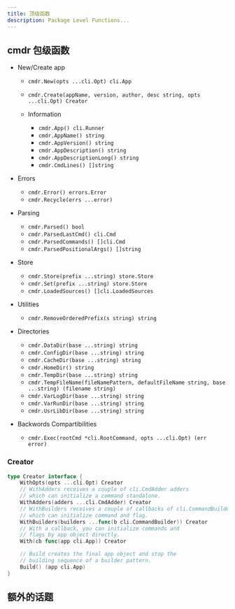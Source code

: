 ```yaml
---
title: 顶级函数
description: Package Level Functions...
---
```


## cmdr 包级函数

- New/Create app

  - `cmdr.New(opts ...cli.Opt) cli.App`
  - `cmdr.Create(appName, version, author, desc string, opts ...cli.Opt) Creator`

  - Information

    - `cmdr.App() cli.Runner`
    - `cmdr.AppName() string`
    - `cmdr.AppVersion() string`
    - `cmdr.AppDescription() string`
    - `cmdr.AppDescriptionLong() string`
    - `cmdr.CmdLines() []string`

- Errors

  - `cmdr.Error() errors.Error`
  - `cmdr.Recycle(errs ...error)`

- Parsing

  - `cmdr.Parsed() bool`
  - `cmdr.ParsedLastCmd() cli.Cmd`
  - `cmdr.ParsedCommands() []cli.Cmd`
  - `cmdr.ParsedPositionalArgs() []string`

- Store

  - `cmdr.Store(prefix ...string) store.Store`
  - `cmdr.Set(prefix ...string) store.Store`
  - `cmdr.LoadedSources() []cli.LoadedSources`

- Utilities

  - `cmdr.RemoveOrderedPrefix(s string) string`

- Directories

  - `cmdr.DataDir(base ...string) string`
  - `cmdr.ConfigDir(base ...string) string`
  - `cmdr.CacheDir(base ...string) string`
  - `cmdr.HomeDir() string`
  - `cmdr.TempDir(base ...string) string`
  - `cmdr.TempFileName(fileNamePattern, defaultFileName string, base ...string) (filename string)`
  - `cmdr.VarLogDir(base ...string) string`
  - `cmdr.VarRunDir(base ...string) string`
  - `cmdr.UsrLibDir(base ...string) string`

- Backwords Compartibilities

  - `cmdr.Exec(rootCmd *cli.RootCommand, opts ...cli.Opt) (err error)`

### Creator

```go
type Creator interface {
	WithOpts(opts ...cli.Opt) Creator
	// WithAdders receives a couple of cli.CmdAdder adders
	// which can initialize a command standalone.
	WithAdders(adders ...cli.CmdAdder) Creator
	// WithBuilders receives a couple of callbacks of cli.CommandBuilder
	// which can initialize command and flag.
	WithBuilders(builders ...func(b cli.CommandBuilder)) Creator
	// With a callback, you can initialize commands and
	// flags by app object directly.
	With(cb func(app cli.App)) Creator

	// Build creates the final app object and stop the
	// building sequence of a builder pattern.
	Build() (app cli.App)
}
```

## 额外的话题

<Cards>
  <Card title="Required" href="../howto/required-flag" />
  <Card title="Toggle Group" href="../howto/toggle-group-of-flags" />
  <Card title="Head Like" href="../howto/head-like-flag" />
  <Card title="Valid Args" href="../howto/valid-args-flag" />
  <Card title="External Tool" href="../howto/flag-with-external-flag" />
</Cards>
